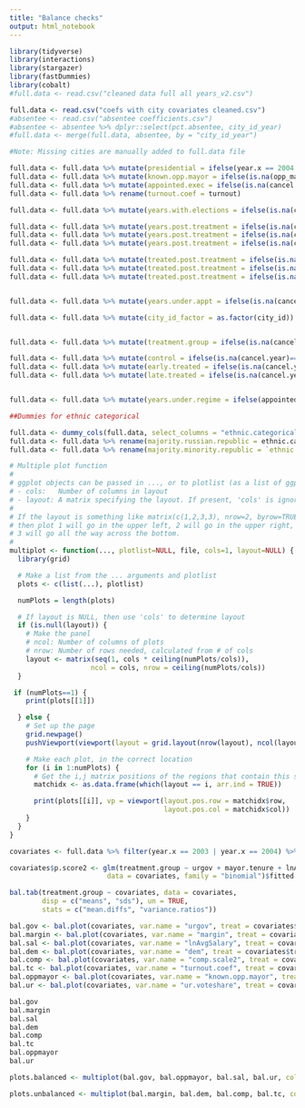 ```yaml
---
title: "Balance checks"
output: html_notebook
---
```


```r
library(tidyverse)
library(interactions)
library(stargazer)
library(fastDummies)
library(cobalt)
#full.data <- read.csv("cleaned data full all years_v2.csv")

full.data <- read.csv("coefs with city covariates cleaned.csv")
#absentee <- read.csv("absentee coefficients.csv")
#absentee <- absentee %>% dplyr::select(pct.absentee, city_id_year)
#full.data <- merge(full.data, absentee, by = "city_id_year")

#Note: Missing cities are manually added to full.data file

full.data <- full.data %>% mutate(presidential = ifelse(year.x == 2004 | year.x == 2008 | year.x == 2012, 1, 0))
full.data <- full.data %>% mutate(known.opp.mayor = ifelse(is.na(opp_mayor1) == T, 0, ifelse(opp_mayor1==1, 1,0)))
full.data <- full.data %>% mutate(appointed.exec = ifelse(is.na(cancel.year)==T, 0, ifelse(year.x >= cancel.year, 1, 0)))
full.data <- full.data %>% rename(turnout.coef = turnout)

full.data <- full.data %>% mutate(years.with.elections = ifelse(is.na(cancel.year)==T, year.x-1996, ifelse(year.x - cancel.year < 0, year.x - 1996, cancel.year - 1996))) #This gives a measure of early vs late vs. control; 1996 bc this is when local elections first took place 

full.data <- full.data %>% mutate(years.post.treatment = ifelse(is.na(cancel.year)==T, 0, ifelse(year.x - cancel.year < 0, 0, year.x - cancel.year)))
full.data <- full.data %>% mutate(years.post.treatment = ifelse(is.na(cancel.year)==F & cancel.year == 2007 & year.x ==2007, 1, years.post.treatment)) #This codes cancelations in 2007 and 2011 as 1 for those years, since elections take place at year-end.
full.data <- full.data %>% mutate(years.post.treatment = ifelse(is.na(cancel.year)==F & cancel.year == 2011 & year.x ==2011, 1, years.post.treatment)) #This codes cancelations in 2007 and 2011 as 1 for those years, since elections take place at year-end.

full.data <- full.data %>% mutate(treated.post.treatment = ifelse(is.na(cancel.year)==T, 0, ifelse(year.x - cancel.year < 0, 0, 1)))
full.data <- full.data %>% mutate(treated.post.treatment = ifelse(is.na(cancel.year)==F & cancel.year == 2007 & year.x ==2007, 1, treated.post.treatment)) #This codes cancelations in 2007 and 2011 as 1 for those years, since elections take place at year-end.
full.data <- full.data %>% mutate(treated.post.treatment = ifelse(is.na(cancel.year)==F & cancel.year == 2011 & year.x ==2011, 1, treated.post.treatment)) #This codes cancelations in 2007 and 2011 as 1 for those years, since elections take place at year-end.


full.data <- full.data %>% mutate(years.under.appt = ifelse(is.na(cancel.year) == T, 0, ifelse(year.x - cancel.year < 0, 0, ifelse(year.x == 2007 | year.x == 2011 & year.x == cancel.year, 1, year.x - cancel.year))))

full.data <- full.data %>% mutate(city_id_factor = as.factor(city_id))


full.data <- full.data %>% mutate(treatment.group = ifelse(is.na(cancel.year)==F, 1, 0))

full.data <- full.data %>% mutate(control = ifelse(is.na(cancel.year)==T, 1, 0))
full.data <- full.data %>% mutate(early.treated = ifelse(is.na(cancel.year)==F & cancel.year <= 2007, 1, 0))
full.data <- full.data %>% mutate(late.treated = ifelse(is.na(cancel.year)==F & cancel.year > 2007, 1, 0))


full.data <- full.data %>% mutate(years.under.regime = ifelse(appointed.exec == 0, year.x - 2000, year.x - cancel.year))

##Dummies for ethnic categorical

full.data <- dummy_cols(full.data, select_columns = "ethnic.categorical")
full.data <- full.data %>% rename(majority.russian.republic = ethnic.categorical_Majority_Russian_republic)
full.data <- full.data %>% rename(majority.minority.republic = `ethnic.categorical_Majority-minority_republic`)
```

```r
# Multiple plot function
#
# ggplot objects can be passed in ..., or to plotlist (as a list of ggplot objects)
# - cols:   Number of columns in layout
# - layout: A matrix specifying the layout. If present, 'cols' is ignored.
#
# If the layout is something like matrix(c(1,2,3,3), nrow=2, byrow=TRUE),
# then plot 1 will go in the upper left, 2 will go in the upper right, and
# 3 will go all the way across the bottom.
#
multiplot <- function(..., plotlist=NULL, file, cols=1, layout=NULL) {
  library(grid)

  # Make a list from the ... arguments and plotlist
  plots <- c(list(...), plotlist)

  numPlots = length(plots)

  # If layout is NULL, then use 'cols' to determine layout
  if (is.null(layout)) {
    # Make the panel
    # ncol: Number of columns of plots
    # nrow: Number of rows needed, calculated from # of cols
    layout <- matrix(seq(1, cols * ceiling(numPlots/cols)),
                    ncol = cols, nrow = ceiling(numPlots/cols))
  }

 if (numPlots==1) {
    print(plots[[1]])

  } else {
    # Set up the page
    grid.newpage()
    pushViewport(viewport(layout = grid.layout(nrow(layout), ncol(layout))))

    # Make each plot, in the correct location
    for (i in 1:numPlots) {
      # Get the i,j matrix positions of the regions that contain this subplot
      matchidx <- as.data.frame(which(layout == i, arr.ind = TRUE))

      print(plots[[i]], vp = viewport(layout.pos.row = matchidx$row,
                                      layout.pos.col = matchidx$col))
    }
  }
}
```

```r
covariates <- full.data %>% filter(year.x == 2003 | year.x == 2004) %>% select(urgov, mayor.tenure, lnAvgSalary, dem, comp.scale2, known.opp.mayor, turnout.coef, ur.voteshare, treatment.group, margin)

covariates$p.score2 <- glm(treatment.group ~ urgov + mayor.tenure + lnAvgSalary + dem + comp.scale2 + known.opp.mayor + turnout.coef + ur.voteshare, 
                        data = covariates, family = "binomial")$fitted.values

bal.tab(treatment.group ~ covariates, data = covariates,
        disp = c("means", "sds"), un = TRUE, 
        stats = c("mean.diffs", "variance.ratios"))

bal.gov <- bal.plot(covariates, var.name = "urgov", treat = covariates$treatment.group)
bal.margin <- bal.plot(covariates, var.name = "margin", treat = covariates$treatment.group)
bal.sal <- bal.plot(covariates, var.name = "lnAvgSalary", treat = covariates$treatment.group)
bal.dem <- bal.plot(covariates, var.name = "dem", treat = covariates$treatment.group)
bal.comp <- bal.plot(covariates, var.name = "comp.scale2", treat = covariates$treatment.group)
bal.tc <- bal.plot(covariates, var.name = "turnout.coef", treat = covariates$treatment.group)
bal.oppmayor <- bal.plot(covariates, var.name = "known.opp.mayor", treat = covariates$treatment.group)
bal.ur <- bal.plot(covariates, var.name = "ur.voteshare", treat = covariates$treatment.group)

bal.gov
bal.margin
bal.sal
bal.dem
bal.comp
bal.tc
bal.oppmayor
bal.ur

```


```r
plots.balanced <- multiplot(bal.gov, bal.oppmayor, bal.sal, bal.ur, cols = 2)

plots.unbalanced <- multiplot(bal.margin, bal.dem, bal.comp, bal.tc, cols = 2)

```


